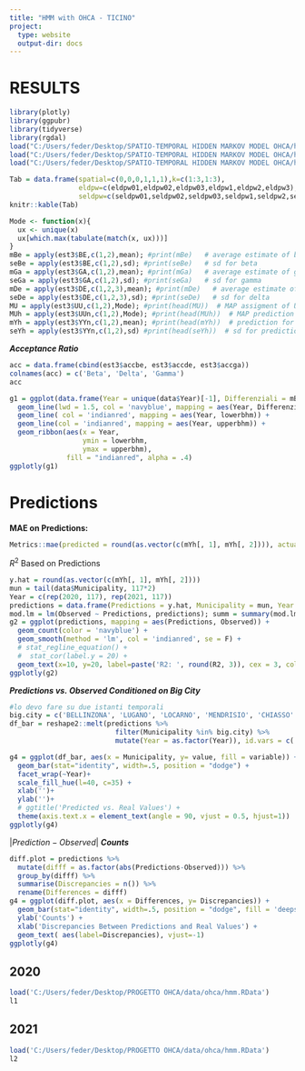 ---
title: "HMM with OHCA - TICINO"
project:
  type: website
  output-dir: docs
---

# RESULTS

```{r, include = F}
library(plotly)
library(ggpubr)
library(tidyverse)
library(rgdal)
load("C:/Users/feder/Desktop/SPATIO-TEMPORAL HIDDEN MARKOV MODEL OHCA/hmm12.RData")
load("C:/Users/feder/Desktop/SPATIO-TEMPORAL HIDDEN MARKOV MODEL OHCA/hmm0102.RData")
load("C:/Users/feder/Desktop/SPATIO-TEMPORAL HIDDEN MARKOV MODEL OHCA/hmm033.RData")
```

```{r}
Tab = data.frame(spatial=c(0,0,0,1,1,1),k=c(1:3,1:3),
                 eldpw=c(eldpw01,eldpw02,eldpw03,eldpw1,eldpw2,eldpw3),
                 seldpw=c(seldpw01,seldpw02,seldpw03,seldpw1,seldpw2,seldpw3))
knitr::kable(Tab)
```

```{r, include =  F}
Mode <- function(x){
  ux <- unique(x)
  ux[which.max(tabulate(match(x, ux)))]
}
mBe = apply(est3$BE,c(1,2),mean); #print(mBe)   # average estimate of beta
seBe = apply(est3$BE,c(1,2),sd); #print(seBe)   # sd for beta
mGa = apply(est3$GA,c(1,2),mean); #print(mGa)   # average estimate of gamma
seGa = apply(est3$GA,c(1,2),sd); #print(seGa)   # sd for gamma
mDe = apply(est3$DE,c(1,2,3),mean); #print(mDe)   # average estimate of delta
seDe = apply(est3$DE,c(1,2,3),sd); #print(seDe)   # sd for delta
MU = apply(est3$UU,c(1,2),Mode); #print(head(MU))  # MAP assigment of U
MUh = apply(est3$UUn,c(1,2),Mode); #print(head(MUh))  # MAP prediction for U
mYh = apply(est3$YYn,c(1,2),mean); #print(head(mYh))  # prediction for responses
seYh = apply(est3$YYn,c(1,2),sd) #print(head(seYh))  # sd for predictions
```


***Acceptance Ratio***

```{r, echo = F}
acc = data.frame(cbind(est3$accbe, est3$accde, est3$accga))
colnames(acc) = c('Beta', 'Delta', 'Gamma')
acc
```

```{r, echo = F, warning=F}
g1 = ggplot(data.frame(Year = unique(data$Year)[-1], Differenziali = mBe[1,-1], lowerbhm =  mBe[1, -1] - seBe[1, -1] * 1.96, upperbhm = mBe[1, -1] + seBe[1, -1] * 1.96)) +
  geom_line(lwd = 1.5, col = 'navyblue', mapping = aes(Year, Differenziali)) +
  geom_line( col = 'indianred', mapping = aes(Year, lowerbhm)) +
  geom_line(col = 'indianred', mapping = aes(Year, upperbhm)) +
  geom_ribbon(aes(x = Year,
                  ymin = lowerbhm,
                  ymax = upperbhm),
              fill = "indianred", alpha = .4) 
ggplotly(g1)
```

# Predictions

**MAE on Predictions:**

```{r, echo = F}
Metrics::mae(predicted = round(as.vector(c(mYh[, 1], mYh[, 2]))), actual = tail(data$ohca, 117*2))
```

$R^2$ Based on Predictions

```{r, warning = F, echo = F}
y.hat = round(as.vector(c(mYh[, 1], mYh[, 2])))
mun = tail(data$Municipality, 117*2)
Year = c(rep(2020, 117), rep(2021, 117))
predictions = data.frame(Predictions = y.hat, Municipality = mun, Year = Year, Observed = tail(data$ohca, 117*2))
mod.lm = lm(Observed ~ Predictions, predictions); summ = summary(mod.lm); R2 = summ$r.squared
g2 = ggplot(predictions, mapping = aes(Predictions, Observed)) +
  geom_count(color = 'navyblue') +
  geom_smooth(method = 'lm', col = 'indianred', se = F) +
  # stat_regline_equation() +
  #  stat_cor(label.y = 20) +
  geom_text(x=10, y=20, label=paste('R2: ', round(R2, 3)), cex = 3, col = 'indianred') 
ggplotly(g2)
```

***Predictions vs. Observed Conditioned on Big City***

```{r, echo = F}
#lo devo fare su due istanti temporali
big.city = c('BELLINZONA', 'LUGANO', 'LOCARNO', 'MENDRISIO', 'CHIASSO' )
df_bar = reshape2::melt(predictions %>% 
                          filter(Municipality %in% big.city) %>%
                          mutate(Year = as.factor(Year)), id.vars = c('Year', 'Municipality'))

g4 = ggplot(df_bar, aes(x = Municipality, y= value, fill = variable)) +
  geom_bar(stat="identity", width=.5, position = "dodge") +
  facet_wrap(~Year)+
  scale_fill_hue(l=40, c=35) +
  xlab('')+
  ylab('')+
  # ggtitle('Predicted vs. Real Values') +
  theme(axis.text.x = element_text(angle = 90, vjust = 0.5, hjust=1))
ggplotly(g4)
```

$|Prediction - Observed|$ ***Counts***

```{r, echo = F}
diff.plot = predictions %>%
  mutate(difff = as.factor(abs(Predictions-Observed))) %>%
  group_by(difff) %>%
  summarise(Discrepancies = n()) %>%
  rename(Differences = difff)
g4 = ggplot(diff.plot, aes(x = Differences, y= Discrepancies)) +
  geom_bar(stat="identity", width=.5, position = "dodge", fill = 'deepskyblue4') +
  ylab('Counts') +
  xlab('Discrepancies Between Predictions and Real Values') +
  geom_text( aes(label=Discrepancies), vjust=-1)
ggplotly(g4)
```

## 2020

```{r, echo = F}
load('C:/Users/feder/Desktop/PROGETTO OHCA/data/ohca/hmm.RData')
l1
```

## 2021

```{r, echo = F}
load('C:/Users/feder/Desktop/PROGETTO OHCA/data/ohca/hmm.RData')
l2
```
